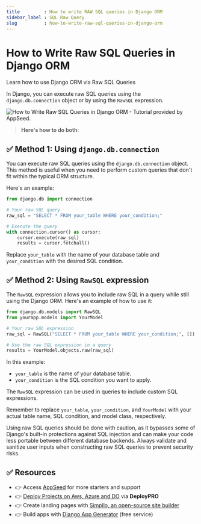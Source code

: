 ```yaml
---
title         : How to write RAW SQL queries in Django ORM
sidebar_label : SQL Raw Query
slug          : how-to-write-raw-sql-queries-in-django-orm
---
```


# How to Write Raw SQL Queries in Django ORM

<SubHeading>Learn how to use Django ORM via Raw SQL Queries</SubHeading>

In Django, you can execute raw SQL queries using the `django.db.connection` object or by using the `RawSQL` expression. 

![How to Write Raw SQL Queries in Django ORM - Tutorial provided by AppSeed.](https://user-images.githubusercontent.com/51070104/268675023-54ea4ace-a8ad-442b-9b43-2ba12a6403ba.jpg)

> **Here's how to do both**:

## ✅ Method 1: Using `django.db.connection`

You can execute raw SQL queries using the `django.db.connection` object. This method is useful when you need to perform custom queries that don't fit within the typical ORM structure. 

Here's an example:

```python
from django.db import connection

# Your raw SQL query
raw_sql = "SELECT * FROM your_table WHERE your_condition;"

# Execute the query
with connection.cursor() as cursor:
    cursor.execute(raw_sql)
    results = cursor.fetchall()
```

Replace `your_table` with the name of your database table and `your_condition` with the desired SQL condition.

## ✅ Method 2: Using `RawSQL` expression

The `RawSQL` expression allows you to include raw SQL in a query while still using the Django ORM. Here's an example of how to use it:

```python
from django.db.models import RawSQL
from yourapp.models import YourModel

# Your raw SQL expression
raw_sql = RawSQL("SELECT * FROM your_table WHERE your_condition;", [])

# Use the raw SQL expression in a query
results = YourModel.objects.raw(raw_sql)
```

In this example:

- `your_table` is the name of your database table.
- `your_condition` is the SQL condition you want to apply.

The `RawSQL` expression can be used in queries to include custom SQL expressions.

Remember to replace `your_table`, `your_condition`, and `YourModel` with your actual table name, SQL condition, and model class, respectively.

Using raw SQL queries should be done with caution, as it bypasses some of Django's built-in protections against SQL injection and can make your code less portable between different database backends. Always validate and sanitize user inputs when constructing raw SQL queries to prevent security risks.

## ✅ Resources

- 👉 Access [AppSeed](https://appseed.us/) for more starters and support 
- 👉 [Deploy Projects on Aws, Azure and DO](https://www.docs.deploypro.dev/) via **DeployPRO**
- 👉 Create landing pages with [Simpllo, an open-source site builder](https://www.simpllo.com/)
- 👉 Build apps with [Django App Generator](https://app-generator.dev/django/) (free service)
